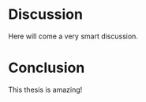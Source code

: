 # Discussion {#sec-discussion}

Here will come a very smart discussion.

# Conclusion {#sec-conclusion}

This thesis is amazing!
